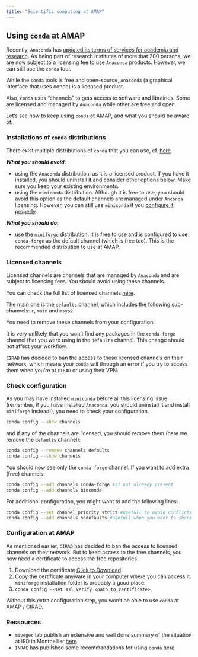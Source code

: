```yaml
---
title: "Scientific computing at AMAP"
---
```



## Using `conda` at AMAP

Recently, `Anaconda` has [updated its terms of services for academia and research](https://www.anaconda.com/blog/update-on-anacondas-terms-of-service-for-academia-and-research). As being part of research institutes of more that 200 persons, we are now subject to a licensing fee to use `Anaconda` products. However, we can still use the `conda` tool.

While the `conda` tools is free and open-source, `Anaconda` (a graphical interface that uses conda) is a licensed product.

Also, `conda` uses "channels" to gets access to software and librairies. Some are licensed and managed by `Anaconda` while other are free and open.

Let's see how to keep using `conda` at AMAP, and what you should be aware of.

### Installations of `conda` distributions

There exist multiple distributions of `conda` that you can use, cf. [here](https://mivegec.pages.ird.fr/dainat/malbec-fix-conda-licensing-issues/en/pages/conda-distrib/).

___What you should avoid___:

- using the `Anaconda` distribution, as it is a licensed product. If you have it installed, you should uninstall it and consider other options below. Make sure you keep your existing environments.
- using the `miniconda` distribution. Although it is free to use, you should avoid this option as the default channels are managed under `Anconda` licensing. However, you can still use `miniconda` if you [configure it properly](#check-configuration).

___What you should do___:

- use the [`miniforge` distribution](https://conda-forge.org/download/). It is free to use and is configured to use `conda-forge` as the default channel (which is free too). This is the recommended distribution to use at AMAP.

### Licensed channels

Licensed channels are channels that are managed by `Anaconda` and are subject to licensing fees. You should avoid using these channels.

You can check the full list of licensed channels [here](https://mivegec.pages.ird.fr/dainat/malbec-fix-conda-licensing-issues/en/pages/conda-channels/).

The main one is the `defaults` channel, which includes the following sub-channels: `r`, `main` and `msys2`.

You need to remove these channels from your configuration.

::: callout-note

It is very unlikely that you won't find any packages in the `conda-forge` channel that you were using in the `defaults` channel. This change should not affect your workflow.

:::


::: callout-important

`CIRAD` has decided to ban the access to these licensed channels on their network, which means your `conda` will through an error if you try to access them when you're at `CIRAD` or using their VPN.

:::




### Check configuration

As you may have installed `miniconda` before all this licensing issue (remember, if you have installed `Anaconda`: you should uninstall it and install `miniforge` instead!), you need to check your configuration.

```bash
conda config --show channels
```

and if any of the channels are licensed, you should remove them (here we remove the `defaults` channel):

```bash
conda config --remove channels defaults
conda config --show channels
```

You should now see only the `conda-forge` channel. If you want to add extra (free) channels:

```bash
conda config --add channels conda-forge #if not already present
conda config --add channels bioconda
```

::: callout-note

For additional configuration, you might want to add the following lines:

```bash
conda config --set channel_priority strict #usefull to avoid conflicts and speed up the resolution of dependencies
conda config --add channels nodefaults #usefull when you want to share environments
```

:::

### Configuration at AMAP

As mentioned earlier, `CIRAD` has decided to ban the access to licensed channels on their network. But to keep access to the free channels, you now need a certificate to access the free repositories.

1. Download the certificate <a href="Fortinet_CA_SSL.crt" download>Click to Download</a>.
2. Copy the certificate anyware in your computer where you can access it. `miniforge` installation folder is probably a good place.
3. `conda config --set ssl_verify <path_to_certificate>`

Without this extra configuration step, you won't be able to use `conda` at AMAP / CIRAD.

### Ressources

- `mivegec` lab publish an extensive and well done summary of the situation at IRD in Montpellier [here](https://mivegec.pages.ird.fr/dainat/malbec-fix-conda-licensing-issues/en/).
- `INRAE` has published some recommandations for using `conda` [here](https://science-ouverte.inrae.fr/fr/offre-service/fiches-pratiques-et-recommandations/quelles-alternatives-aux-fonctionnalites-payantes-danaconda)